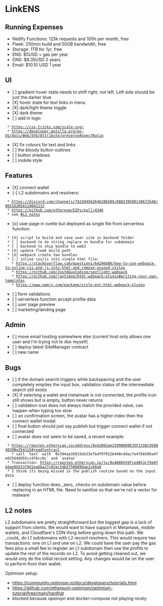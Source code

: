 = LinkENS =

== Running Expenses ==

* Netlify Functions: 125k requests and 100h per month, free
* Fleek: 250min build and 50GB bandwidth, free
* Storage: 1TB for 1yr, free
* ENS: $5USD + gas per year
* DNS: $8.35USD 2 years
* Email: $10.10 USD 1 year

== UI ==

* [ ] gradient hover state needs to shift right, not left. Left side should be just the darker blue
* [X] hover state for text links in menu
* [X] dark/light theme toggle
* [X] dark theme
* [ ] add in logo:
  * https://css-tricks.com/scale-svg/
  * https://developer.mozilla.org/en-US/docs/Web/SVG/Attribute/preserveAspectRatio
* [X] fix colours for text and links
* [ ] the bloody button outlines
* [ ] button shadows
* [ ] mobile style

== Features ==

* [X] connect wallet
* [-] L2 subdomains and resolvers:
  * https://discord.com/channels/742384562646286509/888239500130672640/903162058110042132
  * https://github.com/ethereum/EIPs/pull/4346
  * see [[#L2 notes]]
* [o] user page in svelte but deployed as single file from serverless function:
  * [X] script to build and save user site in backend folder
  * [ ] backend to do string replace on bundle for subdomain
  * [ ] backend to ship bundle to web3
  * [X] update fleek build path
  * [X] webpack create two bundles
  * [-] inline css/js into single html file:
    * https://stackoverflow.com/questions/64206486/how-to-use-webpack-to-inline-css-and-js-into-html-and-remove-unused-styles
    * https://github.com/JustAGuyCoding/spotlight-webpack
    * https://github.com/jantimon/html-webpack-plugin#writing-your-own-templates
    * https://www.npmjs.com/package/style-ext-html-webpack-plugin
* [ ] form validations
* [ ] serverless function accept profile data
* [ ] user page preview
* [ ] marketing/landing page

== Admin ==

* [ ] move email hosting somewhere else (current host only allows one user and I'm trying not to dox myself)
* [ ] deploy latest SiteManager contract
* [ ] new name

== Bugs ==

* [ ] if the domain search triggers while backspacing and the user completely empties the input box, validation status of the intermediate search still exists
* [X] if selecting a wallet and metamask is not connected, the profile icon still shows but is empty, button never returns
* [ ] validation icon does not always match the provided value, can happen when typing too slow
* [ ] on confirmation screen, the avatar has a higher index then the connect wallet modal
* [ ] final button should just say publish but trigger connect wallet if not connected
* [ ] avatar does not seem to be saved, a recent example:
  * https://ropsten.etherscan.io/address/0x42D63ae25990889E35F215bC95884039Ba354115#readContract
    * call `text` with `0x594aa35033eb33efbdf97912b440c4dac7e476b596a4fe03564dd55ccd76cc8c` and `avatar`
  * Transaction: https://ropsten.etherscan.io/tx/0x4886559fce4053c79a974dae0925379d1ea6ba27c02ec5db5750889dae1c68a8
  * I think its being missed in the publish routine based on the input data
* [ ] deploy function does _zero_ checks on subdomain value before replacing in an HTML file. Need to sanitize so that we're not a vector for malware

== L2 notes ==

L2 subdomains are pretty straightforward but the biggest gap is a lack of support from clients. We would want to have support in Metamask, mobile wallets, and Cloudflare's CDN thing before going down this path. We _could_ do L1 subdomains with L2 record resolvers. This would require two transactions: one on L1 and one on L2. We could have the user pay the gas fees plus a small fee to register an L1 subdomain then use the profits to update the rest of the records on L2. To avoid getting cleaned out, we would only do the initial record setting. Any changes would be on the user to perform from their wallet.

Optimism setup:

* https://community.optimism.io/docs/developers/tutorials.html
* https://github.com/ethereum-optimism/optimism-tutorial/tree/main/hardhat
* blocked because openvpn and docker-compose not playing nicely
